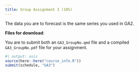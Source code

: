 ```yaml
---
title: Group Assignment 3 (10%)
---
```


The data you are to forecast is the same series you used in GA2. 

**Files for download**:

<!-- * Download the template -->

<!-- ::: {.callout appearance="minimal"} -->
<!-- <i class="bi bi-download"></i> [Download template](../assignment_data/GA3_template.Rmd.zip){download="GA3_template.Rmd.zip"} -->
<!-- ::: -->

You are to submit both an `GA3_GroupNo.qmd` file and a compiled `GA3_GroupNo.pdf` file for your assignment.

```r
#| output: asis
source(here::here("course_info.R"))
submit(schedule, "GA3")
```
